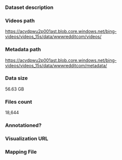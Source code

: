 ### Dataset description

### Videos path

https://acvdpwu2p001ast.blob.core.windows.net/bing-videos/videos_15s/data/wwwredditcom/videos/

### Metadata path

https://acvdpwu2p001ast.blob.core.windows.net/bing-videos/videos_15s/data/wwwredditcom/metadata/

### Data size

56.63 GB

### Files count

18,644

### Annotationed?

### Visualization URL

### Mapping File